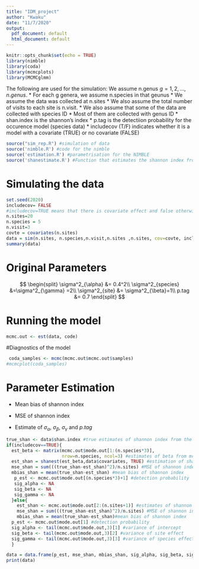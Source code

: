 ```yaml
---
title: "IDM_project"
author: "Kwaku"
date: "11/7/2020"
output:
  pdf_document: default
  html_document: default
---
```


```r
knitr::opts_chunk$set(echo = TRUE)
library(nimble)
library(coda)
library(mcmcplots)
library(MCMCglmm)
```

The following are used for the simulation:
We assume n.genus  $g = 1,2,...,n.genus$.
* For each g genera, we assume n.species in that geunus
* We assume the data was collected at n.sites
* We also assume the total number of visits to each site is n.visit.
* We also assume that some of the data are collected with species ID
* Most of them are collected with genus ID
* shan.index is the shannon's index
* p.tag is the detectiion probability for the occurence model (species data)
* includecov (T/F) indicates whether it is a model with a covariate (TRUE) or no covariate (FALSE)


```r
source("sim_rep.R") #simulation of data
source('nimble.R') #code for the nimble
source('estimation.R') #parametrisation for the NIMBLE
source('shanestimate.R') #Function that estimates the shannon index from the MCMC
```

# Simulating the data
```r
set.seed(2020)
includecov= FALSE 
#includecov=TRUE means that there is covariate effect and false otherwise
n.sites=20
n.species = 5
n.visit=3
covte = covariates(n.sites)
data = sim(n.sites, n.species,n.visit,n.sites ,n.sites, cov=covte, includecov) #covte is the covariates
summary(data)
```

# Original Parameters
$$
\begin{split}
\sigma^2_{\alpha} &= 0.4^2\\
\sigma^2_{species} &=\sigma^2_{\gamma} =2\\
\sigma^2_{site} &= \sigma^2_{\beta}=1\\
p.tag &= 0.7
\end{split}
$$


# Running the model
```r
mcmc.out <- est(data, code)
```

#Diagnostics of the model
```r
 coda_samples <- mcmc(mcmc.out$mcmc.out$samples)
#mcmcplot(coda_samples)
```

# Parameter Estimation

* Mean bias of shannon index

* MSE of shannon index

* Estimate of $\sigma_{\alpha}$, $\sigma_{\beta}$, $\sigma_{\gamma}$ and $p.tag$

```r
true_shan <- data$shan.index #true estimates of shannon index from the simulation
if(includecov==TRUE){
  est_beta <- matrix(mcmc.out$mode.out[1:(n.species*3)],
                     nrow=n.species, ncol=3) #estimates of beta from mcmc
  est_shan = shanest(est_beta,data$covariates, TRUE) #estimation of shannon index
  mse_shan = sum(((true_shan-est_shan)^2)/n.sites) #MSE of shannon index
  mbias_shan = mean(true_shan-est_shan) #mean bias of shannon index
   p_est <- mcmc.out$mode.out[(n.species*3)+1] #detection probability
   sig_alpha <- NA
   sig_beta <- NA
   sig_gamma <- NA
  }else{
    est_shan <- mcmc.out$mode.out[2:(n.sites+1)] #estimates of shannon index
    mse_shan = sum(((true_shan-est_shan)^2)/n.sites) #MSE of shannon index
    mbias_shan = mean(true_shan-est_shan)#mean bias of shannon index
  p_est <- mcmc.out$mode.out[1] #detection probability
  sig_alpha <- tail(mcmc.out$mode.out,3)[1] #variance of intercept
  sig_beta <- tail(mcmc.out$mode.out,3)[2] #variance of site effect
  sig_gamma <- tail(mcmc.out$mode.out,3)[3] #variance of species effect
  }

data = data.frame(p_est, mse_shan, mbias_shan, sig_alpha, sig_beta, sig_gamma)
print(data)
```

